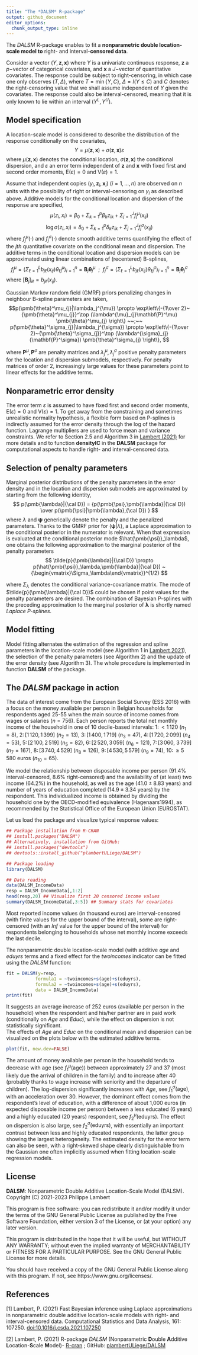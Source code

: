```yaml
---
title: "The *DALSM* R-package"
output: github_document
editor_options: 
  chunk_output_type: inline
---
```


<!-- ```{r setup, include=TRUE}
%knitr::opts_chunk$set(echo = TRUE)
```
-->

The *DALSM* R-package enables to fit a **nonparametric double location-scale model to** right- and interval-**censored data**. 

Consider a vector $(Y,\mathbf{z},\mathbf{x})$ where $Y$ is a univariate
continuous response, $\mathbf{z}$ a $p-$vector of categorical covariates,
and $\mathbf{x}$ a $J-$vector of quantitative covariates.
The response could be subject to right-censoring, in which case one
only observes $(T,\Delta)$, where $T=\min\{Y,C\}$, $\Delta=I(Y\leq C)$
and $C$ denotes the right-censoring value that we shall assume
independent of $Y$ given the covariates. The response could also be
interval-censored, meaning that it is only known to lie within an
interval $(Y^L,Y^U)$.

## Model specification
A location-scale model is considered to describe the distribution of
the response conditionally on the covariates,
$$Y = \mu(\mathbf{z},\mathbf{x}) + \sigma(\mathbf{z},\mathbf{x})\varepsilon$$
where $\mu(\mathbf{z},\mathbf{x})$ denotes the conditional
location, $\sigma(\mathbf{z},\mathbf{x})$ the conditional dispersion,
and $\varepsilon$ an error term independent of $\mathbf{z}$ and
$\mathbf{x}$ with fixed first and second order moments, $\mathrm{E}(\varepsilon)=0$ and
$\mathrm{V}(\varepsilon)=1$.

Assume that independent copies 
$(y_i,\mathbf{z}_ i,\mathbf{x}_ i)~(i=1,\ldots,n)$
are observed on $n$ units with the possibility of
right or interval-censoring on $y_i$  as described above.
Additive models for the conditional location and
dispersion of the response are specified,
$$\mu(z_i, x_i)= \beta_0+ \Sigma_ {k=1}^p \beta_k z_{ik}+\Sigma_ {j=1} ^{J} {f_j ^{\mu}}(x_ {ij})$$
$$\log\sigma(z_i,x_i)= \delta_0+\Sigma_ {k=1}^p \delta_k z_ {ik}+\Sigma_ {j=1}^{J} {{f_{j}^{\sigma}}}(x_ {ij})$$
where $f_{j}^{\mu}(\cdot)$ and $f_{j}^{\sigma}(\cdot)$ denote smooth
additive terms quantifying the effect of the $j {th}$ quantitative
covariate on the conditional mean and dispersion.
The additive terms in the conditional location and dispersion models can be approximated using linear combinations of (recentered)
B-splines,
$$f^ {\mu}_j=\left(\Sigma_ {\ell=1}^L {b_ {j\ell}}(x_ {ij})\theta_ {\ell j}^\mu\right)_ {i=1}^n=\mathbf{B}_ j\pmb{\theta}_j^\mu~~;~~ 
f^ {\sigma}_j=\left(\Sigma_ {\ell=1}^L {b_ {j\ell}}(x_ {ij})\theta_ {\ell j}^\sigma\right)_ {i=1}^n = \mathbf{B}_j\pmb{\theta}_j^\sigma$$
where $[\mathbf{B}_j]_{i\ell}={b_{j\ell}}(x_{ij})$.

Gaussian Markov random field (GMRF) priors penalizing changes in neighbour B-spline parameters are taken,
$$p(\pmb{\theta}^\mu_{j}|\lambda_j^{\mu}) \propto
\exp\left\{-{1\over 2}~{\pmb{\theta}^\mu_{j}}^\top (\lambda^{\mu}_{j}\mathbf{P}^\mu) \pmb{\theta}^\mu_{j} \right\}
~~;~~
p(\pmb{\theta}^\sigma_{j}|\lambda_j^{\sigma}) \propto
\exp\left\{-{1\over 2}~{\pmb{\theta}^\sigma_{j}}^\top (\lambda^{\sigma}_{j}{\mathbf{P}^\sigma}) \pmb{\theta}^\sigma_{j} \right\},
$$

where $\mathbf{P}^\mu, \mathbf{P}^\sigma$ are penalty matrices and
$\lambda^{\mu}_{j},\lambda^{\sigma}_{j}$ positive penalty parameters for the location and dispersion submodels, respectively.
For penalty matrices of order 2, increasingly large values for these parameters point to linear effects for the additive terms.

## Nonparametric error density
The error term $\varepsilon$ is assumed to have fixed first and second order moments, $\mathrm{E}(\varepsilon)=0$ and
$\mathrm{V}(\varepsilon)=1$. To get away from the constraining and sometimes unrealistic normality hypothesis, a flexible form based on P-splines is indirectly assumed for the error density through the log of the hazard function. Lagrange multipliers are used to force mean and variance constraints. We refer to Section 2.5 and Algorithm 3 in [Lambert (2021)](http://doi.org/10.1016/j.csda.2021.107250) for more details and to function **densityIC** in the **DALSM** package for computational aspects to handle right- and interval-censored data.

## Selection of penalty parameters
Marginal posterior distributions of the penalty parameters in the error density and in the location and dispersion submodels are approximated by starting from the following identity,
$$
p(\pmb{\lambda}|{\cal D}) =
{p(\pmb{\psi},\pmb{\lambda}|{\cal D})
\over
p(\pmb{\psi}|\pmb{\lambda},{\cal D})
}
$$
where $\lambda$ and $\pmb{\psi}$ generically denote the penalty and the penalized parameters. Thanks to the GMRF prior for $(\pmb{\psi}|\lambda)$, a Laplace approximation to the conditional posterior in the numerator is relevant. When that expression is evaluated at the conditional posterior mode $\hat{\pmb{\psi}}_\lambda$, one obtains the following approximation to the marginal posterior of the penalty parameters
$$
\tilde{p}(\pmb{\lambda}|{\cal D}) \propto
p(\hat{\pmb{\psi}}_\lambda,\pmb{\lambda}|{\cal D})
~{\begin{vmatrix}\Sigma_\lambda\end{vmatrix}}^{1/2}
$$

where $\Sigma_\lambda$ denotes the conditional variance-covariance matrix. The mode of $\tilde{p}(\pmb{\lambda}|{\cal D})$ could be chosen if point values for the penalty parameters are desired. The combination of Bayesian P-splines with the preceding approximation to the marginal posterior of $\pmb{\lambda}$ is shortly named *Laplace P-splines*.

## Model fitting
Model fitting alternates the estimation of the regression and spline parameters in the location-scale model (see Algorithm 1 in [Lambert 2021](http://doi.org/10.1016/j.csda.2021.107250)), the selection of the penalty parameters (see Algorithm 2) and the update of the error density (see Algorithm 3). The whole procedure is implemented in function **DALSM** of the package.

## The *DALSM* package in action
The data of interest come from the European Social Survey (ESS 2016) with a focus on the money available per person in
Belgian households for respondents aged 25-55 when the main source of
income comes from wages or salaries ($n=756$). Each person reports the
total net monthly income of the household in one of 10 decile-based
intervals: $1:\,<1\,120$ $(n_1=8)$, $2:\,[1\,120,1\,399]$ $(n_2=13)$,
$3:\,[1\,400,1\,719]$ $(n_3=47)$, $4:\,[1\,720,2\,099]$ $(n_4=53)$,
$5:\,[2\,100,2\,519]$ $(n_5=82)$, $6:\,[2\,520,3\,059]$ $(n_6=121)$,
$7:\,[3\,060,$ $3\,739]$ $(n_7=167)$, $8:\,[3\,740,4\,529]$ $(n_8=126)$,
$9:\,[4\,530,5\,579]$ $(n_9=74)$, $10:\,\geq 5\,580$ euros $(n_{10}=65)$.

We model the relationship between disposable income per person ($91.4\%$
interval-censored, $8.6\%$ right-censored) and the availability of (at
least) two income ($64.2\%$) in the household, as well as the age
($41.0\pm8.83$ years) and number of years of education
completed ($14.9\pm3.34$ years) by the respondent.
This individualized income is obtained by dividing the household one by the
OECD-modified equivalence (Hagenaars1994), as recommended by the Statistical Office of
the European Union (EUROSTAT).

Let us load the package and visualize typical response values:
```r
## Package installation from R-CRAN
## install.packages("DALSM")
## Alternatively, installation from GitHub:
## install.packages("devtools")
## devtools::install_github("plambertULiege/DALSM")

## Package loading
library(DALSM)

## Data reading
data(DALSM_IncomeData)
resp = DALSM_IncomeData[,1:2]
head(resp,20) ## Visualize first 20 censored income values
summary(DALSM_IncomeData[,3:5]) ## Summary stats for covariates
```
Most reported income values (in thousand euros) are interval-censored (with finite values for the upper bound of the interval), 
some are right-censored (with an *Inf* value for the upper bound of the interval) for respondents belonging to households whose net monthly income exceeds the last decile. 

The nonparametric double location-scale model (with additive *age* and *eduyrs* terms and a fixed effect for the *twoincomes* indicator can be fitted using the *DALSM* function:
```r
fit = DALSM(y=resp,
           formula1 = ~twoincomes+s(age)+s(eduyrs),
           formula2 = ~twoincomes+s(age)+s(eduyrs),
           data = DALSM_IncomeData)
print(fit)
```
It suggests an average increase of 252 euros (available per person in the household) 
when the respondent and his/her partner are in paid work (conditionally on
*Age* and *Educ*), while the effect on dispersion is not
statistically significant.  
The effects of *Age* and *Educ* on
the conditional mean and dispersion can be visualized on the plots below with the
estimated additive terms.  
```r
plot(fit, new.dev=FALSE)
```

The amount of money available
per person in the household tends to decrease with age (see
$f_1^\mu(\text{age})$) between approximately 27 and 37 (most likely
due the arrival of children in the family) and to increase after 40
(probably thanks to wage increase with seniority and the departure of
children). The log-dispersion significantly increases with
*Age*, see $f_1^\sigma(\mathrm{age})$, with an acceleration over 30. However, the dominant effect
comes from the respondent's level of education, with a difference of
about 1\,000 euros (in expected disposable income per person) between
a less educated (6 years) and a highly educated (20 years) respondent,
see $f_2^\mu(\mathrm{eduyrs})$. The effect on dispersion is also large,
see $f_2^\sigma(\mathrm{eduyrs})$, with essentially an important
contrast between less and highly educated respondents, the latter
group showing the largest heterogeneity. The estimated density for the
error term can also be seen, 
with a right-skewed shape clearly distinguishable from the Gaussian
one often implicitly assumed when fitting
location-scale regression models.


## License
**DALSM**: Nonparametric Double Additive Location-Scale Model (DALSM). Copyright (C) 2021-2023 Philippe Lambert

This program is free software: you can redistribute it and/or modify it under the terms of the GNU General Public License as published by the Free Software Foundation, either version 3 of the License, or (at your option) any later version.

This program is distributed in the hope that it will be useful, but WITHOUT ANY WARRANTY; without even the implied warranty of MERCHANTABILITY or FITNESS FOR A PARTICULAR PURPOSE. See the GNU General Public License for more details.

You should have received a copy of the GNU General Public License along with this program. If not, see https://www.gnu.org/licenses/.

## References
[1] Lambert, P. (2021) Fast Bayesian inference using Laplace approximations in nonparametric double additive location-scale models with right- and interval-censored data. Computational Statistics and Data Analysis, 161: 107250. [doi:10.1016/j.csda.2021.107250](http://doi.org/10.1016/j.csda.2021.107250)

[2] Lambert, P. (2021) R-package *DALSM* (Nonparametric **D**ouble **A**dditive **L**ocation-**S**cale **M**odel)- [R-cran](https://CRAN.R-project.org/package=DALSM) ; GitHub: [plambertULiege/DALSM](https://github.com/plambertULiege/DALSM)
